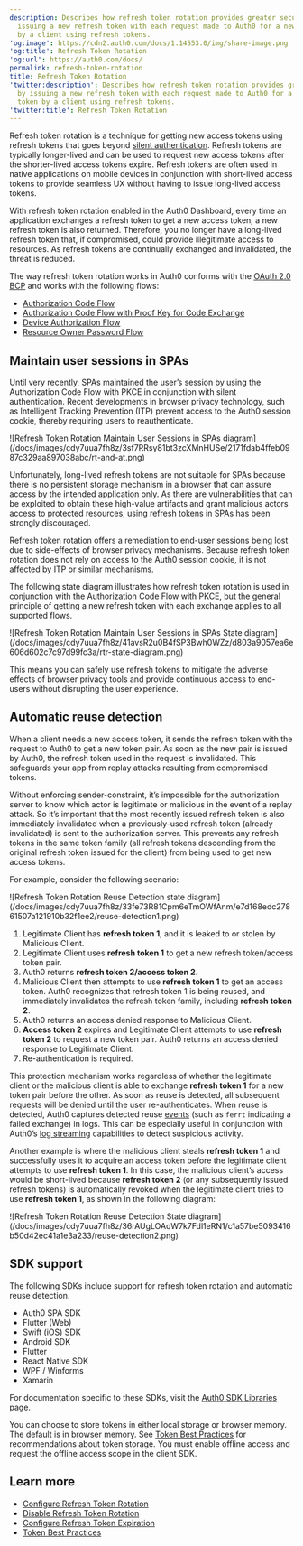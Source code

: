 ```yaml
---
description: Describes how refresh token rotation provides greater security by
  issuing a new refresh token with each request made to Auth0 for a new access token
  by a client using refresh tokens.
'og:image': https://cdn2.auth0.com/docs/1.14553.0/img/share-image.png
'og:title': Refresh Token Rotation
'og:url': https://auth0.com/docs/
permalink: refresh-token-rotation
title: Refresh Token Rotation
'twitter:description': Describes how refresh token rotation provides greater security
  by issuing a new refresh token with each request made to Auth0 for a new access
  token by a client using refresh tokens.
'twitter:title': Refresh Token Rotation
---
```

<Tooltip tip="Refresh Token: Token used to obtain a renewed Access Token without forcing users to log in again." cta="View Glossary" href="/docs/glossary?term=Refresh+token">Refresh token</Tooltip> rotation is a technique for getting new <Tooltip tip="Refresh Token: Token used to obtain a renewed Access Token without forcing users to log in again." cta="View Glossary" href="/docs/glossary?term=access+tokens">access tokens</Tooltip> using refresh tokens that goes beyond [silent authentication](/docs/authenticate/login/configure-silent-authentication). Refresh tokens are typically longer-lived and can be used to request new access tokens after the shorter-lived access tokens expire. Refresh tokens are often used in native applications on mobile devices in conjunction with short-lived access tokens to provide seamless UX without having to issue long-lived access tokens.

With <Tooltip tip="Refresh Token Rotation: Strategy of frequently replacing refresh tokens to minimize vulnerability. With refresh token rotation, every time your application exchanges a refresh token to get a new access token, Auth0 also returns a new refresh token." cta="View Glossary" href="/docs/glossary?term=refresh+token+rotation">refresh token rotation</Tooltip> enabled in the <Tooltip tip="Refresh Token Rotation: Strategy of frequently replacing refresh tokens to minimize vulnerability. With refresh token rotation, every time your application exchanges a refresh token to get a new access token, Auth0 also returns a new refresh token." cta="View Glossary" href="/docs/glossary?term=Auth0+Dashboard">Auth0 Dashboard</Tooltip>, every time an application exchanges a refresh token to get a new access token, a new refresh token is also returned. Therefore, you no longer have a long-lived refresh token that, if compromised, could provide illegitimate access to resources. As refresh tokens are continually exchanged and invalidated, the threat is reduced.

The way refresh token rotation works in Auth0 conforms with the [OAuth 2.0 BCP](https://tools.ietf.org/html/draft-ietf-oauth-security-topics-13#section-4.12) and works with the following flows:

* [Authorization Code Flow](/docs/get-started/authentication-and-authorization-flow/authorization-code-flow)
* [Authorization Code Flow with Proof Key for Code Exchange](/docs/get-started/authentication-and-authorization-flow/authorization-code-flow-with-pkce)
* [Device Authorization Flow](/docs/get-started/authentication-and-authorization-flow/device-authorization-flow)
* [Resource Owner Password Flow](/docs/get-started/authentication-and-authorization-flow/resource-owner-password-flow)

## Maintain user sessions in SPAs

Until very recently, SPAs maintained the user’s session by using the Authorization Code Flow with PKCE in conjunction with silent authentication. Recent developments in browser privacy technology, such as Intelligent Tracking Prevention (ITP) prevent access to the Auth0 <Tooltip tip="Session Cookie: Entity that, when present, allows the user to be considered authenticated." cta="View Glossary" href="/docs/glossary?term=session+cookie">session cookie</Tooltip>, thereby requiring users to reauthenticate.

<Frame>![Refresh Token Rotation Maintain User Sessions in SPAs diagram](/docs/images/cdy7uua7fh8z/3sf7RRsy81bt3zcXMnHUSe/2171fdab4ffeb0987c329aa897038abc/rt-and-at.png)</Frame>

Unfortunately, long-lived refresh tokens are not suitable for SPAs because there is no persistent storage mechanism in a browser that can assure access by the intended application only. As there are vulnerabilities that can be exploited to obtain these high-value artifacts and grant malicious actors access to protected resources, using refresh tokens in SPAs has been strongly discouraged.

Refresh token rotation offers a remediation to end-user sessions being lost due to side-effects of browser privacy mechanisms. Because refresh token rotation does not rely on access to the Auth0 session cookie, it is not affected by ITP or similar mechanisms.

The following state diagram illustrates how refresh token rotation is used in conjunction with the Authorization Code Flow with PKCE, but the general principle of getting a new refresh token with each exchange applies to all supported flows.

<Frame>![Refresh Token Rotation Maintain User Sessions in SPAs State diagram](/docs/images/cdy7uua7fh8z/41avsR2u0B4fSP3Bwh0WZz/d803a9057ea6e606d602c7c97d99fc3a/rtr-state-diagram.png)</Frame>

This means you can safely use refresh tokens to mitigate the adverse effects of browser privacy tools and provide continuous access to end-users without disrupting the user experience.

## Automatic reuse detection

When a client needs a new access token, it sends the refresh token with the request to Auth0 to get a new token pair. As soon as the new pair is issued by Auth0, the refresh token used in the request is invalidated. This safeguards your app from replay attacks resulting from compromised tokens.

Without enforcing sender-constraint, it’s impossible for the <Tooltip tip="Authorization Server: Centralized server that contributes to defining the boundaries of a user’s access. For example, your authorization server can control the data, tasks, and features available to a user." cta="View Glossary" href="/docs/glossary?term=authorization+server">authorization server</Tooltip> to know which actor is legitimate or malicious in the event of a replay attack. So it’s important that the most recently issued refresh token is also immediately invalidated when a previously-used refresh token (already invalidated) is sent to the authorization server. This prevents any refresh tokens in the same token family (all refresh tokens descending from the original refresh token issued for the client) from being used to get new access tokens.

For example, consider the following scenario:

<Frame>![Refresh Token Rotation Reuse Detection state diagram](/docs/images/cdy7uua7fh8z/33fe73R81Cpm6eTmOWfAnm/e7d168edc27861507a121910b32f1ee2/reuse-detection1.png)</Frame>

1. Legitimate Client has **refresh token 1**, and it is leaked to or stolen by Malicious Client.
2. Legitimate Client uses **refresh token 1** to get a new refresh token/access token pair.
3. Auth0 returns **refresh token 2/access token 2**.
4. Malicious Client then attempts to use **refresh token 1** to get an access token. Auth0 recognizes that refresh token 1 is being reused, and immediately invalidates the refresh token family, including **refresh token 2**.
5. Auth0 returns an access denied response to Malicious Client.
6. **Access token 2** expires and Legitimate Client attempts to use **refresh token 2** to request a new token pair. Auth0 returns an access denied response to Legitimate Client.
7. Re-authentication is required.

This protection mechanism works regardless of whether the legitimate client or the malicious client is able to exchange **refresh token 1** for a new token pair before the other. As soon as reuse is detected, all subsequent requests will be denied until the user re-authenticates. When reuse is detected, Auth0 captures detected reuse [events](/docs/deploy-monitor/logs/log-event-type-codes) (such as `ferrt` indicating a failed exchange) in logs. This can be especially useful in conjunction with Auth0’s [log streaming](/docs/customize/log-streams) capabilities to detect suspicious activity.

Another example is where the malicious client steals **refresh token 1** and successfully uses it to acquire an access token before the legitimate client attempts to use **refresh token 1**. In this case, the malicious client’s access would be short-lived because **refresh token 2** (or any subsequently issued refresh tokens) is automatically revoked when the legitimate client tries to use **refresh token 1**, as shown in the following diagram:

<Frame>![Refresh Token Rotation Reuse Detection State diagram](/docs/images/cdy7uua7fh8z/36rAUgLOAqW7k7Fdl1eRN1/c1a57be5093416b50d42ec41a1e3a233/reuse-detection2.png)</Frame>

## SDK support

The following SDKs include support for refresh token rotation and automatic reuse detection.

* Auth0 SPA SDK
* Flutter (Web)
* Swift (iOS) SDK
* Android SDK
* Flutter
* React Native SDK
* WPF / Winforms
* Xamarin

For documentation specific to these SDKs, visit the [Auth0 SDK Libraries](/docs/libraries) page.

You can choose to store tokens in either local storage or browser memory. The default is in browser memory. See [Token Best Practices](/docs/secure/tokens/token-best-practices) for recommendations about token storage. You must enable offline access and request the offline access scope in the client SDK.

## Learn more

* [Configure Refresh Token Rotation](/docs/secure/tokens/refresh-tokens/configure-refresh-token-rotation)
* [Disable Refresh Token Rotation](/docs/secure/tokens/refresh-tokens/disable-refresh-token-rotation)
* [Configure Refresh Token Expiration](/docs/secure/tokens/refresh-tokens/configure-refresh-token-expiration)
* [Token Best Practices](/docs/secure/tokens/token-best-practices)